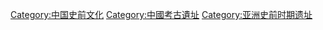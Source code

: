 [[Category:中国史前文化|Category:中国史前文化]]
[[Category:中國考古遺址|Category:中國考古遺址]]
[[Category:亚洲史前时期遗址|Category:亚洲史前时期遗址]]